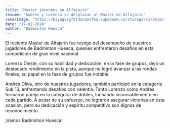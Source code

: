 ```yaml
---
title: "Master jóvenees en Alfajarín"
resume: "Andrés y Lorenzo se desplazan al Master de Alfajarín"
coverImage: "https://biyagvzgfmfdacqnofkq.supabase.co/storage/v1/object/public/images/blog/1f0294c3-b4ab-4030-ab76-dc852daef943.webp"
date: "17-02-2024"
author: "Bádminton Huesca"
---
```


El reciente Master de Alfajarin fue testigo del desempeño de nuestros jugadores de Badminton Huesca, quienes enfrentaron desafíos en esta competición de gran nivel nacional.

Lorenzo Dieste, con su habilidad y dedicación, en la fase de grupos, dejó un destacado rendimiento en la pista, aunque no logró avanzar a las rondas finales, su papel en la fase de grupos fue notable.

Andrés Oliva, otro de nuestros jugadores, también participó en la categoría Sub 13, enfrentando desafíos con valentía. Tanto Lorenzo como Andrés formaron pareja en la categoría de dobles, luchando incansablemente en cada partido. A pesar de su esfuerzo, no lograron asegurar victorias en esta ocasión, pero su dedicación y espíritu competitivo son dignos de reconocimiento.

¡Vamos Badminton Huesca!
